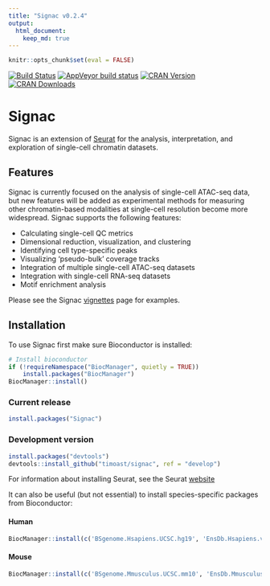```yaml
---
title: "Signac v0.2.4"
output:
  html_document:
    keep_md: true
---
```


```r
knitr::opts_chunk$set(eval = FALSE)
```


[![Build Status](https://dev.azure.com/timstuart/timstuart/_apis/build/status/timoast.signac?branchName=master&jobName=Ubuntu_1804)](https://dev.azure.com/timstuart/timstuart/_build/latest?definitionId=1&branchName=master)
[![AppVeyor build status](https://ci.appveyor.com/api/projects/status/github/timoast/signac?svg=true)](https://ci.appveyor.com/project/timoast/signac)
[![CRAN Version](https://www.r-pkg.org/badges/version/Signac)](https://cran.r-project.org/package=Signac)
[![CRAN Downloads](https://cranlogs.r-pkg.org/badges/Signac)](https://cran.r-project.org/package=Signac)

# Signac

Signac is an extension of [Seurat](https://github.com/satijalab/seurat) for the analysis, interpretation, and exploration of single-cell chromatin datasets.

## Features

Signac is currently focused on the analysis of single-cell ATAC-seq data, but new features will be added as experimental methods for measuring other chromatin-based modalities at single-cell resolution become more widespread. Signac supports the following features:

* Calculating single-cell QC metrics
* Dimensional reduction, visualization, and clustering
* Identifying cell type-specific peaks
* Visualizing 'pseudo-bulk' coverage tracks
* Integration of multiple single-cell ATAC-seq datasets
* Integration with single-cell RNA-seq datasets
* Motif enrichment analysis

Please see the Signac [vignettes](https://satijalab.org/signac/articles/) page for examples.

## Installation

To use Signac first make sure Bioconductor is installed:


```r
# Install bioconductor
if (!requireNamespace("BiocManager", quietly = TRUE))
    install.packages("BiocManager")
BiocManager::install()
```

### Current release

```r
install.packages("Signac")
```

### Development version

```r
install.packages("devtools")
devtools::install_github("timoast/signac", ref = "develop")
```

For information about installing Seurat, see the Seurat [website](https://satijalab.org/seurat/install.html)

It can also be useful (but not essential) to install species-specific packages from Bioconductor:

#### Human 

```r
BiocManager::install(c('BSgenome.Hsapiens.UCSC.hg19', 'EnsDb.Hsapiens.v75'))
```

#### Mouse

```r
BiocManager::install(c('BSgenome.Mmusculus.UCSC.mm10', 'EnsDb.Mmusculus.v79'))
```
